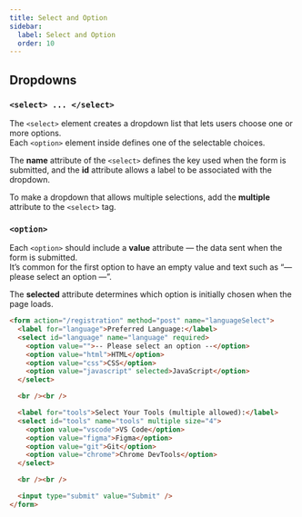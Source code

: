 ```yaml
---
title: Select and Option
sidebar:
  label: Select and Option
  order: 10
---
```


## Dropdowns

### `<select> ... </select>`

The `<select>` element creates a dropdown list that lets users choose one or more options.  
Each `<option>` element inside defines one of the selectable choices.

The **name** attribute of the `<select>` defines the key used when the form is submitted, and the **id** attribute allows a label to be associated with the dropdown.

To make a dropdown that allows multiple selections, add the **multiple** attribute to the `<select>` tag.

### `<option>`

Each `<option>` should include a **value** attribute — the data sent when the form is submitted.  
It’s common for the first option to have an empty value and text such as “— please select an option —”.

The **selected** attribute determines which option is initially chosen when the page loads.

```html
<form action="/registration" method="post" name="languageSelect">
  <label for="language">Preferred Language:</label>
  <select id="language" name="language" required>
    <option value="">-- Please select an option --</option>
    <option value="html">HTML</option>
    <option value="css">CSS</option>
    <option value="javascript" selected>JavaScript</option>
  </select>

  <br /><br />

  <label for="tools">Select Your Tools (multiple allowed):</label>
  <select id="tools" name="tools" multiple size="4">
    <option value="vscode">VS Code</option>
    <option value="figma">Figma</option>
    <option value="git">Git</option>
    <option value="chrome">Chrome DevTools</option>
  </select>

  <br /><br />

  <input type="submit" value="Submit" />
</form>
```
